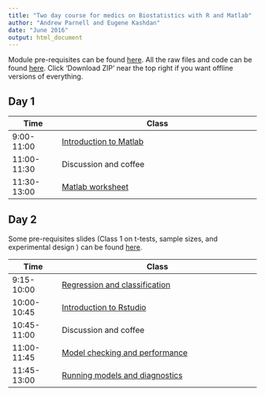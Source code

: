 ```yaml
---
title: "Two day course for medics on Biostatistics with R and Matlab"
author: "Andrew Parnell and Eugene Kashdan"
date: "June 2016"
output: html_document
---
```


Module pre-requisites can be found [here](https://rawgit.com/andrewcparnell/bio_course/master/Prerequisites.html). All the raw files and code can be found [here](https://github.com/andrewcparnell/bio_course). Click 'Download ZIP' near the top right if you want offline versions of everything. 

## Day 1

Time  | Class
------------- | ----------------------------------------------------
9:00-11:00 | [Introduction to Matlab](https://rawgit.com/andrewcparnell/bio_course/master/Eugene/introtomatlab.pptx)
11:00-11:30 | Discussion and coffee 
11:30-13:00 | [Matlab worksheet](https://rawgit.com/andrewcparnell/bio_course/master/Eugene/worksheet.pdf)

## Day 2

Some pre-requisites slides (Class 1 on t-tests, sample sizes, and experimental design 
) can be found [here](https://rawgit.com/andrewcparnell/bio_course/master/slides/class_1_basics/class_1_basics.pdf). 

Time  | Class
------------- | ----------------------------------------------------
9:15-10:00 | [Regression and classification](https://rawgit.com/andrewcparnell/bio_course/master/slides/class_2_reg_class/class_2_reg_class.pdf)
10:00-10:45 | [Introduction to Rstudio](https://rawgit.com/andrewcparnell/bio_course/master/practicals/prac_1_intro/prac_1_intro.pdf)
10:45-11:00 | Discussion and coffee 
11:00-11:45 | [Model checking and performance](https://rawgit.com/andrewcparnell/bio_course/master/slides/class_3_checks/class_3_checks.pdf)
11:45-13:00 | [Running models and diagnostics](https://rawgit.com/andrewcparnell/bio_course/master/practicals/prac_2_models/prac_2_models.pdf)

